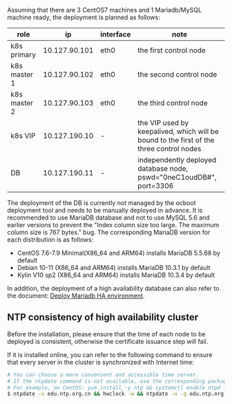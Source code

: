
<OcbootEnv />

Assuming that there are 3 CentOS7 machines and 1 Mariadb/MySQL machine ready, the deployment is planned as follows:

| role         | ip            | interface | note                                                        |
| ------------ | ------------- | --------- | ----------------------------------------------------------- |
| k8s primary  | 10.127.90.101 | eth0      | the first control node                                      |
| k8s master 1 | 10.127.90.102 | eth0      | the second control node                                     |
| k8s master 2 | 10.127.90.103 | eth0      | the third control node                                      |
| k8s VIP      | 10.127.190.10 | -         | the VIP used by keepalived, which will be bound to the first of the three control nodes |
| DB           | 10.127.190.11 | -         | independently deployed database node, pswd="0neC1oudDB#", port=3306 |

The deployment of the DB is currently not managed by the ocboot deployment tool and needs to be manually deployed in advance. It is recommended to use MariaDB database and not to use MySQL 5.6 and earlier versions to prevent the "Index column size too large. The maximum column size is 767 bytes." bug. The corresponding MariaDB version for each distribution is as follows:

- CentOS 7.6-7.9  Minimal(X86_64 and ARM64) installs MariaDB 5.5.68 by default
- Debian 10-11 (X86_64 and ARM64) installs MariaDB 10.3.1 by default
- Kylin V10 sp2 (X86_64 and ARM64) installs MariaDB 10.3.4 by default

In addition, the deployment of a high availability database can also refer to the document: [Deploy Mariadb HA environment](../../operations/databases/db-ha).

## NTP consistency of high availability cluster

Before the installation, please ensure that the time of each node to be deployed is consistent, otherwise the certificate issuance step will fail.

If it is installed online, you can refer to the following command to ensure that every server in the cluster is synchronized with Internet time:

```bash
# You can choose a more convenient and accessible time server.
# If the ntpdate command is not available, use the corresponding package manager on the os to install it.
# For example, on CentOS: yum install -y ntp && systemctl enable ntpd --now
$ ntpdate -u edu.ntp.org.cn && hwclock -w && ntpdate -u -q edu.ntp.org.cn
```
